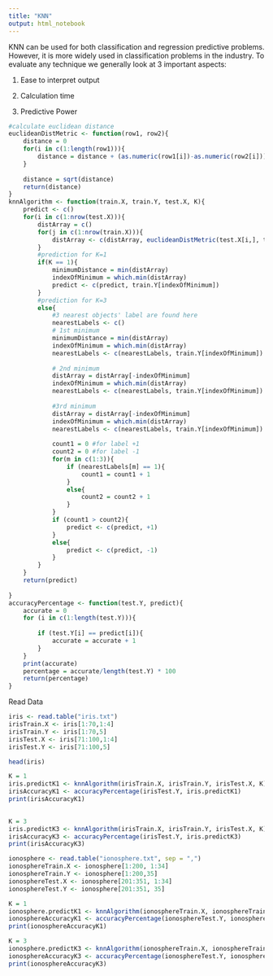 ```yaml
---
title: "KNN"
output: html_notebook
---
```


KNN can be used for both classification and regression predictive problems. However, it is more widely used in classification problems in the industry. To evaluate any technique we generally look at 3 important aspects:

1. Ease to interpret output

2. Calculation time

3. Predictive Power

```r
#calculate euclidean distance
euclideanDistMetric <- function(row1, row2){
	distance = 0
	for(i in c(1:length(row1))){
		distance = distance + (as.numeric(row1[i])-as.numeric(row2[i]))^2
	}
	
	distance = sqrt(distance)
	return(distance)
}
knnAlgorithm <- function(train.X, train.Y, test.X, K){
	predict <- c()
	for(i in c(1:nrow(test.X))){
		distArray = c()
		for(j in c(1:nrow(train.X))){
			distArray <- c(distArray, euclideanDistMetric(test.X[i,], train.X[j,]))
		}
		#prediction for K=1
		if(K == 1){
			minimumDistance = min(distArray)
			indexOfMinimum = which.min(distArray)
			predict <- c(predict, train.Y[indexOfMinimum])
		}
		#prediction for K=3
		else{
			#3 nearest objects' label are found here
			nearestLabels <- c()
			# 1st minimum
			minimumDistance = min(distArray)
			indexOfMinimum = which.min(distArray)
			nearestLabels <- c(nearestLabels, train.Y[indexOfMinimum])
			
			# 2nd minimum
			distArray = distArray[-indexOfMinimum]
			indexOfMinimum = which.min(distArray)
			nearestLabels <- c(nearestLabels, train.Y[indexOfMinimum])
			
			#3rd minimum
			distArray = distArray[-indexOfMinimum]
			indexOfMinimum = which.min(distArray)
			nearestLabels <- c(nearestLabels, train.Y[indexOfMinimum])
			
			count1 = 0 #for label +1
			count2 = 0 #for label -1
			for(m in c(1:3)){
				if (nearestLabels[m] == 1){
					count1 = count1 + 1
				}
				else{
					count2 = count2 + 1 
				}
			}	
			if (count1 > count2){
				predict <- c(predict, +1)
			}
			else{
				predict <- c(predict, -1)
			}
		}
	}
	return(predict)	
				
}
accuracyPercentage <- function(test.Y, predict){
	accurate = 0
	for (i in c(1:length(test.Y))){
		
		if (test.Y[i] == predict[i]){
			accurate = accurate + 1
		}
	}	
	print(accurate)
	percentage = accurate/length(test.Y) * 100
	return(percentage) 
}
```


Read Data
```r
iris <- read.table("iris.txt")
irisTrain.X <- iris[1:70,1:4]
irisTrain.Y <- iris[1:70,5]
irisTest.X <- iris[71:100,1:4]
irisTest.Y <- iris[71:100,5]

head(iris)
```


```r
K = 1 
iris.predictK1 <- knnAlgorithm(irisTrain.X, irisTrain.Y, irisTest.X, K)
irisAccuracyK1 <- accuracyPercentage(irisTest.Y, iris.predictK1)
print(irisAccuracyK1)
 

K = 3
iris.predictK3 <- knnAlgorithm(irisTrain.X, irisTrain.Y, irisTest.X, K)
irisAccuracyK3 <- accuracyPercentage(irisTest.Y, iris.predictK3)
print(irisAccuracyK3)

ionosphere <- read.table("ionosphere.txt", sep = ",")
ionosphereTrain.X <- ionosphere[1:200, 1:34]
ionosphereTrain.Y <- ionosphere[1:200,35]
ionosphereTest.X <- ionosphere[201:351, 1:34]
ionosphereTest.Y <- ionosphere[201:351, 35]

K = 1
ionosphere.predictK1 <- knnAlgorithm(ionosphereTrain.X, ionosphereTrain.Y, ionosphereTest.X, K)
ionosphereAccuracyK1 <- accuracyPercentage(ionosphereTest.Y, ionosphere.predictK1)
print(ionosphereAccuracyK1)

K = 3
ionosphere.predictK3 <- knnAlgorithm(ionosphereTrain.X, ionosphereTrain.Y, ionosphereTest.X, K)
ionosphereAccuracyK3 <- accuracyPercentage(ionosphereTest.Y, ionosphere.predictK3)
print(ionosphereAccuracyK3)

```



